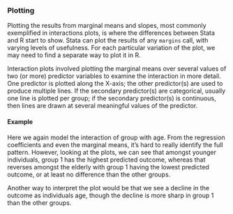 ### Plotting

Plotting the results from marginal means and slopes, most commonly exemplified in interactions plots, is where the differences between Stata and R
start to show. Stata can plot the results of any `margins` call, with varying levels of usefulness. For each particular variation of the plot, we may
need to find a separate way to plot it in R.

Interaction plots involved plotting the marginal means over several values of two (or more) predictor variables to examine the interaction in more
detail. One predictor is plotted along the X-axis; the other predictor(s) are used to produce multiple lines. If the secondary predictor(s) are
categorical, usually one line is plotted per group; if the secondary predictor(s) is continuous, then lines are drawn at several meaningful values of
the predictor.

#### Example

Here we again model the interaction of group with age. From the regression coefficients and even the marginal means, it's hard to really identify the
full pattern. However, looking at the plots, we can see that amongst younger individuals, group 1 has the highest predicted outcome, whereas that
reverses amongst the elderly with group 1 having the lowest predicted outcome, or at least no difference than the other groups.

Another way to interpret the plot would be that we see a decline in the outcome as individuals age, though the decline is more sharp in group 1 than
the other groups.
